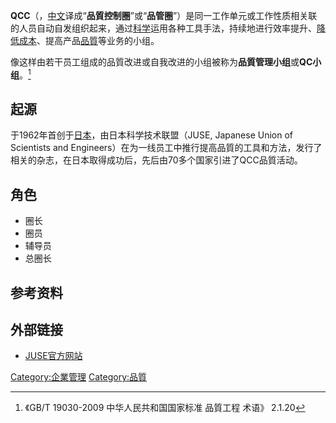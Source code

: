 '''QCC'''（{{lang-en|'''Quality Control Circle'''}}，[[中文|中文]]译成“'''品質控制圈'''”或“'''品管圈'''”）是同一工作单元或工作性质相关联的人员自动自发组织起来，通过[[科学|科学]]运用各种工具手法，持续地进行效率提升、[[降低成本|降低成本]]、提高产品[[品質|品質]]等业务的小组。

像这样由若干员工组成的品質改进或自我改进的小组被称为'''品質管理小组'''或'''QC小组'''。<ref>《GB/T 19030-2009 中华人民共和国国家标准 品質工程 术语》 2.1.20</ref>

== 起源 ==
于1962年首创于[[日本|日本]]，由日本科学技术联盟（JUSE, Japanese Union of Scientists and Engineers）在为一线员工中推行提高品質的工具和方法，发行了相关的杂志，在日本取得成功后，先后由70多个国家引进了QCC品質活动。

== 角色 ==
* 圈长
* 圈员
* 辅导员
* 总圈长
==参考资料==
<references />
== 外部链接 ==
* [http://www.juse.or.jp JUSE官方网站] {{Wayback|url=http://www.juse.or.jp/ |date=20210418015911 }}

{{Authority control}}
[[Category:企業管理|Category:企業管理]]
[[Category:品質|Category:品質]]
